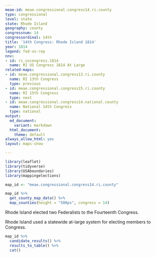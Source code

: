 ```yaml
---
meae-id: meae.congressional.congress14.ri.county
type: congressional
level: state
state: Rhode Island
geography: county
congressnum: 14
congressordinal: 14th
title: '14th Congress: Rhode Island 1814'
year: 1814
legend: fed-vs-rep
nnv:
- id: ri.uscongress.1814
  name: RI US Congress 1814 At Large
related-maps:
- id: meae.congressional.congress13.ri.county
  name: RI 13th Congress
  type: previous
- id: meae.congressional.congress15.ri.county
  name: RI 15th Congress
  type: next
- id: meae.congressional.congress14.national.county
  name: National 14th Congress
  type: national
output:
  md_document:
    variant: markdown
  html_document:
    theme: default
always_allow_html: yes
layout: maps-show

---
```


```r
library(leaflet)
library(tidyverse)
library(USAboundaries)
library(mappingelections)

map_id <- "meae.congressional.congress14.ri.county"
```

<div class="map">

```r
map_id %>%
  get_county_map_data() %>%
  map_counties(height = "500px", congress = 14)
```

</div>

Rhode Island elected two Federalists to the Fourteenth Congress.

Rhode Island used a statewide at-large system for electing members to Congress.

<div class="results-table">

```r
map_id %>%
  candidate_results() %>%
  results_to_table() %>%
  cat()
```

</div>
